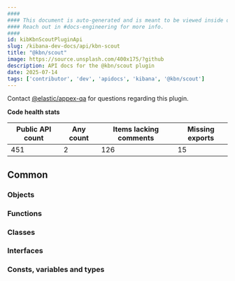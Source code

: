 ```yaml
---
####
#### This document is auto-generated and is meant to be viewed inside our experimental, new docs system.
#### Reach out in #docs-engineering for more info.
####
id: kibKbnScoutPluginApi
slug: /kibana-dev-docs/api/kbn-scout
title: "@kbn/scout"
image: https://source.unsplash.com/400x175/?github
description: API docs for the @kbn/scout plugin
date: 2025-07-14
tags: ['contributor', 'dev', 'apidocs', 'kibana', '@kbn/scout']
---
```




Contact [@elastic/appex-qa](https://github.com/orgs/elastic/teams/appex-qa) for questions regarding this plugin.

**Code health stats**

| Public API count  | Any count | Items lacking comments | Missing exports |
|-------------------|-----------|------------------------|-----------------|
| 451 | 2 | 126 | 15 |

## Common

### Objects
<DocDefinitionList data={kbnScoutObj.common.objects}/>

### Functions
<DocDefinitionList data={kbnScoutObj.common.functions}/>

### Classes
<DocDefinitionList data={kbnScoutObj.common.classes}/>

### Interfaces
<DocDefinitionList data={kbnScoutObj.common.interfaces}/>

### Consts, variables and types
<DocDefinitionList data={kbnScoutObj.common.misc}/>

